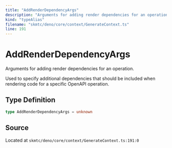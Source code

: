 ```yaml
---
title: "AddRenderDependencyArgs"
description: "Arguments for adding render dependencies for an operation."
kind: "typeAlias"
filename: "skmtc/deno/core/context/GenerateContext.ts"
line: 191
---
```


# AddRenderDependencyArgs

Arguments for adding render dependencies for an operation.

Used to specify additional dependencies that should be included
when rendering code for a specific OpenAPI operation.

## Type Definition

```typescript
type AddRenderDependencyArgs = unknown
```

## Source

Located at `skmtc/deno/core/context/GenerateContext.ts:191:0`
